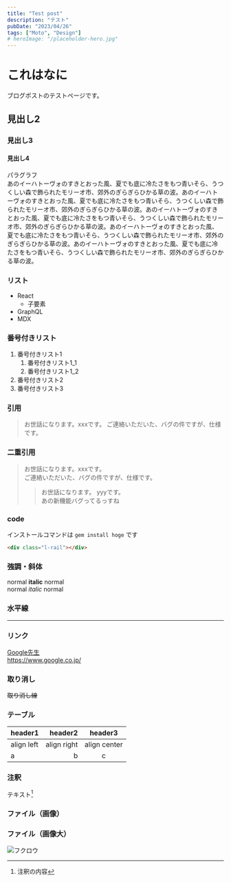 ```yaml
---
title: "Test post"
description: "テスト"
pubDate: "2023/04/26"
tags: ["Moto", "Design"]
# heroImage: "/placeholder-hero.jpg"
---
```


# これはなに
ブログポストのテストページです。

## 見出し2
### 見出し3
#### 見出し4
パラグラフ  
あのイーハトーヴォのすきとおった風、夏でも底に冷たさをもつ青いそら、うつくしい森で飾られたモリーオ市、郊外のぎらぎらひかる草の波。あのイーハトーヴォのすきとおった風、夏でも底に冷たさをもつ青いそら、うつくしい森で飾られたモリーオ市、郊外のぎらぎらひかる草の波。あのイーハトーヴォのすきとおった風、夏でも底に冷たさをもつ青いそら、うつくしい森で飾られたモリーオ市、郊外のぎらぎらひかる草の波。あのイーハトーヴォのすきとおった風、夏でも底に冷たさをもつ青いそら、うつくしい森で飾られたモリーオ市、郊外のぎらぎらひかる草の波。あのイーハトーヴォのすきとおった風、夏でも底に冷たさをもつ青いそら、うつくしい森で飾られたモリーオ市、郊外のぎらぎらひかる草の波。

### リスト
- React
  - 子要素
- GraphQL
- MDX

### 番号付きリスト
1. 番号付きリスト1
    1. 番号付きリスト1_1
    1. 番号付きリスト1_2
1. 番号付きリスト2
1. 番号付きリスト3

### 引用
> お世話になります。xxxです。 
> ご連絡いただいた、バグの件ですが、仕様です。

### 二重引用
> お世話になります。xxxです。  
> ご連絡いただいた、バグの件ですが、仕様です。  
>> お世話になります。 yyyです。  
>> あの新機能バグってるっすね

### code
インストールコマンドは `gem install hoge` です

``` html
<div class="l-rail"></div>
```

### 強調・斜体
normal **italic** normal  
normal _italic_ normal

### 水平線
---

### リンク
[Google先生](https://www.google.co.jp/)  
https://www.google.co.jp/

### 取り消し
~~取り消し線~~

### テーブル
|header1|header2|header3|
|:--|--:|:--:|
|align left|align right|align center|
|a|b|c|

### 注釈 
テキスト[^1]  
[^1]: 注釈の内容

### ファイル（画像）


### ファイル（画像大）
![フクロウ](https://notepm.jp/assets/img/apple-touch-icon-120x120.png)